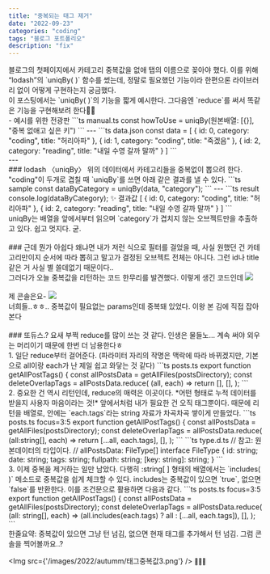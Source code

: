 ```yaml
---
title: "중복되는 태그 제거"
date: "2022-09-23"
categories: "coding"
tags: "블로그 포트폴리오"
description: "fix"
---
```

<HeadingNavigator />
블로그의 첫페이지에서 카테고리 중복값을 없애 탭의 이름으로 꽂아야 했다.    
이를 위해 <q>lodash</q>의 `uniqBy(  )` 함수를 썼는데, 정말로 필요했던 기능이라 한편으론 라이브러리 없이 어떻게 구현하는지 궁금했다.  
<br/>
이 포스팅에서는 `uniqBy(  )`의 기능을 짧게 예시한다.   
그다음엔 `reduce`를 써서 똑같은 기능을 구현해보려 한다👨‍🎨  
<br/>
- 예시를 위한 전광판
<CH.Code>
```ts manual.ts
  const howToUse = uniqBy(원본배열: [{}], "중복 없애고 싶은 키")
```
---
```ts data.json
const data = [
  {
    id: 0,
    category: "coding",
    title: "허리아파"
  },
  {
    id: 1,
    category: "coding",
    title: "죽겠음"
  },
  {
    id: 2,
    category: "reading",
    title: "내일 수영 갈까 말까"
  }
]
```
</CH.Code>
<br/>
---
<br/>
### lodash 〈uniqBy〉
위의 데이터에서 카테고리들을 중복없이 뽑으려 한다. "coding"이 두개로 겹칠 때 `uniqBy`를 쓰면 아래 같은 결과를 낼 수 있다.
<CH.Code>
```ts sample
const dataByCategory = uniqBy(data, "category");
```
---
```ts result
console.log(dataByCategory);
✨ 결과값
[
  {
    id: 0,
    category: "coding",
    title: "허리아파"
  },
  {
    id: 2,
    category: "reading",
    title: "내일 수영 갈까 말까"
  }
]
```
</CH.Code>
<br/>
uniqBy는 배열을 앞에서부터 읽으며 `category`가 겹치지 않는 오브젝트만을 추출하고 있다. 쉽고 멋지다. 굳.
<br/>
<br/>
### 근데 뭔가 아쉽다
왜냐면 내가 저런 식으로 필터를 걸었을 때, 사실 원했던 건 카테고리만이지 순서에 따라 뽑히고 말고가 결정된 오브젝트 전체는 아니다. 그런 id나 title 같은 거 사실 별 쓸데없기 때문이다..  
<br/>
그러다가 오늘 중복값을 리턴하는 코드 한무리를 발견했다. 이렇게 생긴 코드인데
<Img src={'/images/2022/autumm/태그중복값1.png'} />
<br/>
<br/>
제 콘솔은요-
<Img src={'/images/2022/autumm/태그중복값2.png'} />
<br/>
너희들..ㅎㅎ.. 중복값이 필요없는 params인데 중복돼 있었다. 이왕 본 김에 직접 잡아본다
<br/>
<br/>
### 또듀스.?
요새 부쩍 reduce를 많이 쓰는 것 같다. 인생은 물들노... 계속 써야 외우는 머리이기 때문에 한번 더 남용한다ㅎ
<br/>
1. 일단 reduce부터 걸어준다. (파라미터 자리의 작명은 맥락에 따라 바뀌겠지만, 기본으로 all이랑 each가 난 제일 쉽고 와닿는 것 같다)
```ts posts.ts
export function getAllPostTags() {
  const allPostsData = getAllFiles(postsDirectory);
  const deleteOverlapTags = allPostsData.reduce(
    (all, each) => return [],
    [],
  );
```
<br/>
2. 중요한 건 역시 리턴인데, reduce의 매력은 이곳이다. *어떤 형태로 누적 데이터를 받을지 사용자 마음이라는 것!* 앞에서처럼 내가 필요한 건 오직 태그뿐이다. 때문에 리턴을 배열로, 안에는 `each.tags`라는 string 자료가 차곡차곡 쌓이게 만들었다.
<CH.Code>
```ts posts.ts focus=3:5
export function getAllPostTags() {
  const allPostsData = getAllFiles(postsDirectory);
  const deleteOverlapTags = allPostsData.reduce(
    (all:string[], each) => return [...all, each.tags],
    [],
  );
```
```ts type.d.ts
// 참고: 원본데이터의 타입이다. 
// allPostsData: FileType[]
interface FileType {
  id: string;
  date: string;
  tags: string;
  fullpath: string;
  [key: string]: string;
}
```
</CH.Code>

<br/>
3. 이제 중복을 제거하는 일만 남았다. 다행히 :string[ ] 형태의 배열에서는 `includes(  )` 메소드로 중복값을 쉽게 체크할 수 있다. includes는 중복값이 있으면 `true`, 없으면 `false`를 반환한다. 이를 조건문으로 활용하면 다음과 같다.
```ts posts.ts focus=3:5
export function getAllPostTags() {
  const allPostsData = getAllFiles(postsDirectory);
  const deleteOverlapTags = allPostsData.reduce(
    (all: string[], each) => (all.includes(each.tags) ? all : [...all, each.tags]),
    [],
  );
```
<br/>
한줄요약: 중복값이 있으면 그냥 턴 넘김, 없으면 현재 태그를 추가해서 턴 넘김.  
그럼 콘솔을 찍어볼까요..?

<Img src={'/images/2022/autumm/태그중복값3.png'} />
<small>🎉🎉🎉</small>
